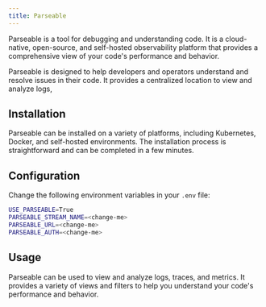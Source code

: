 ```yaml
---
title: Parseable
---
```


Parseable is a tool for debugging and understanding code. It is a cloud-native,
open-source, and self-hosted observability platform that provides a comprehensive
view of your code's performance and behavior.

Parseable is designed to help developers and operators understand and resolve
issues in their code. It provides a centralized location to view and analyze logs,


## Installation

Parseable can be installed on a variety of platforms, including Kubernetes,
Docker, and self-hosted environments. The installation process is straightforward
and can be completed in a few minutes.

## Configuration

Change the following environment variables in your `.env` file:

```bash
USE_PARSEABLE=True
PARSEABLE_STREAM_NAME=<change-me>
PARSEABLE_URL=<change-me>
PARSEABLE_AUTH=<change-me>
```

## Usage

Parseable can be used to view and analyze logs, traces, and metrics. It provides
a variety of views and filters to help you understand your code's performance
and behavior.


